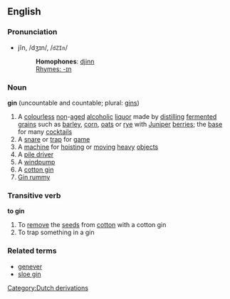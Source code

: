 ==English==
===Pronunciation===
*jĭn, /dʒɪn/, /<tt>dZIn</tt>/
*:'''Homophones''': [[djinn]]
*:[[Rhymes:English:-ɪn|Rhymes: -ɪn]]

===Noun===
{{wikipedia}}
'''gin''' (uncountable and countable; plural: [[gins]])

#A [[colourless]] [[non]]-[[aged]] [[alcoholic]] [[liquor]] made by [[distilling]] [[ferment]]ed [[grain]]s such as [[barley]], [[corn]], [[oats]] or [[rye]] with [[Juniper]] [[berries]]; the [[base]] for many [[cocktail]]s
#A [[snare]] or [[trap]] for [[game]]
#A [[machine]] for [[hoist]]ing or [[moving]] [[heavy]] [[object]]s
#A [[pile driver]]
#A [[windpump]]
#A [[cotton gin]]
#[[Gin rummy]]

===Transitive verb===
'''to gin'''

#To [[remove]] the [[seed]]s from [[cotton]] with a cotton gin
#To trap something in a gin

===Related terms===
*[[genever]]
*[[sloe gin]]

[[Category:Dutch derivations]]